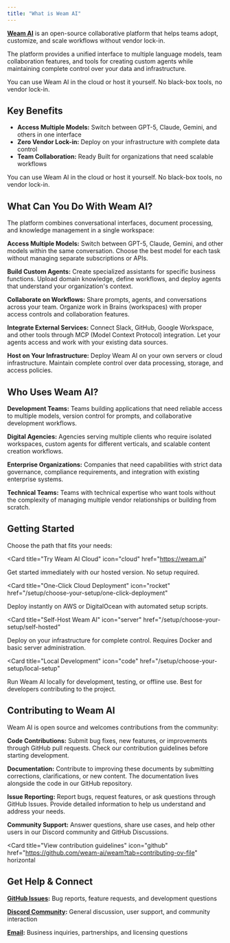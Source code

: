 ```yaml
---
title: "What is Weam AI"
---
```


**[Weam AI](https://weam.ai/)** is an open-source collaborative platform that helps teams adopt, customize, and scale workflows without vendor lock-in.

The platform provides a unified interface to multiple language models, team collaboration features, and tools for creating custom agents while maintaining complete control over your data and infrastructure.

You can use Weam AI in the cloud or host it yourself. No black-box tools, no vendor lock-in.

## Key Benefits

- **Access Multiple Models:** Switch between GPT-5, Claude, Gemini, and others in one interface
- **Zero Vendor Lock-in:** Deploy on your infrastructure with complete data control
- **Team Collaboration:** Ready Built for organizations that need scalable workflows

You can use Weam AI in the cloud or host it yourself. No black-box tools, no vendor lock-in.

## What Can You Do With Weam AI?

The platform combines conversational interfaces, document processing, and knowledge management in a single workspace:

**Access Multiple Models:** Switch between GPT-5, Claude, Gemini, and other models within the same conversation. Choose the best model for each task without managing separate subscriptions or APIs.

**Build Custom Agents:** Create specialized assistants for specific business functions. Upload domain knowledge, define workflows, and deploy agents that understand your organization's context.

**Collaborate on Workflows:** Share prompts, agents, and conversations across your team. Organize work in Brains (workspaces) with proper access controls and collaboration features.

**Integrate External Services:** Connect Slack, GitHub, Google Workspace, and other tools through MCP (Model Context Protocol) integration. Let your agents access and work with your existing data sources.

**Host on Your Infrastructure:** Deploy Weam AI on your own servers or cloud infrastructure. Maintain complete control over data processing, storage, and access policies.

## Who Uses Weam AI?

**Development Teams:** Teams building applications that need reliable access to multiple models, version control for prompts, and collaborative development workflows.

**Digital Agencies:** Agencies serving multiple clients who require isolated workspaces, custom agents for different verticals, and scalable content creation workflows.

**Enterprise Organizations:** Companies that need capabilities with strict data governance, compliance requirements, and integration with existing enterprise systems.

**Technical Teams:** Teams with technical expertise who want tools without the complexity of managing multiple vendor relationships or building from scratch.

## Getting Started

Choose the path that fits your needs:

<Card
  title="Try Weam AI Cloud"
  icon="cloud"
  href="https://weam.ai"
>
  Get started immediately with our hosted version. No setup required.
</Card>

<Card
  title="One-Click Cloud Deployment"
  icon="rocket"
  href="/setup/choose-your-setup/one-click-deployment"
>
  Deploy instantly on AWS or DigitalOcean with automated setup scripts.
</Card>

<Card
  title="Self-Host Weam AI"
  icon="server"
  href="/setup/choose-your-setup/self-hosted"
>
  Deploy on your infrastructure for complete control. Requires Docker and basic server administration.
</Card>

<Card
  title="Local Development"
  icon="code"
  href="/setup/choose-your-setup/local-setup"
>
  Run Weam AI locally for development, testing, or offline use. Best for developers contributing to the project.
</Card>

## Contributing to Weam AI

Weam AI is open source and welcomes contributions from the community:

**Code Contributions:** Submit bug fixes, new features, or improvements through GitHub pull requests. Check our contribution guidelines before starting development.

**Documentation:** Contribute to improving these documents by submitting corrections, clarifications, or new content. The documentation lives alongside the code in our GitHub repository.

**Issue Reporting:** Report bugs, request features, or ask questions through GitHub Issues. Provide detailed information to help us understand and address your needs.

**Community Support:** Answer questions, share use cases, and help other users in our Discord community and GitHub Discussions.

<Card
  title="View contribution guidelines"
  icon="github"
  href="https://github.com/weam-ai/weam?tab=contributing-ov-file"
  horizontal
>
</Card>

## Get Help & Connect

**[GitHub Issues](https://github.com/Weam-ai/Weam/issues):** Bug reports, feature requests, and development questions  

**[Discord Community](https://discord.gg/EyUbyUxf4n):** General discussion, user support, and community interaction  

**[Email](mailto:hello@weam.ai):** Business inquiries, partnerships, and licensing questions